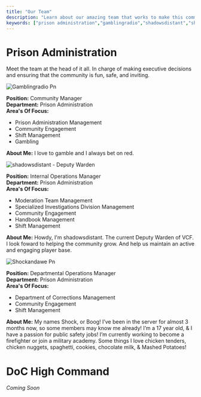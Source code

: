 ```yaml
---
title: "Our Team"
description: "Learn about our amazing team that works to make this community amazing!"
keywords: ["prison administration","gamblingradio","shadowsdistant","shockandawe","warden","deputy warden","assistant warden"]
---
```


# Prison Administration

Meet the team at the head of it all. In charge of making executive decisions and ensuring that the community is fun, safe, and inviting.

<Card title="gamblingradio" href="https://www.roblox.com/users/589806893/profile" cta="View Roblox Profile">
  <img
    src="/images/Gamblingradio.png"
    alt="Gamblingradio Pn"
    title="Gamblingradio Pn"
    style={{ width:"21%" }}
  />

  **Position:** Community Manager\
  **Department:** Prison Administration\
  **Area's Of Focus:**

  - Prison Administration Management
  - Community Engagement
  - Shift Management
  - Gambling

  **About Me:** I love to gamble and I always bet on red.
</Card>

<Card title="shadowsdistant" href="https://www.roblox.com/users/453056179/profile" cta="View Roblox Profile">
  <img
    src="/images/shadowsdistant.png"
    alt="shadowsdistant - Deputy Warden"
    title="shadowsdistant"
    style={{ width:"23%" }}
  />

  **Position:** Internal Operations Manager\
  **Department:** Prison Administration\
  **Area's Of Focus:**

  - Moderation Team Management
  - Specialized Investigations Division Management
  - Community Engagement
  - Handbook Management
  - Shift Management

  **About Me:** Howdy, I'm shadowsdistant. The current Deputy Warden of VCF. I look foward to helping the community grow. And help us maintain an active and engaging player base.
</Card>

<Card title="ShockAnd_Awe" href="https://www.roblox.com/users/1797757772/profile" cta="View Roblox Profile">
  <img
    src="/images/shockandawe.png"
    alt="Shockandawe Pn"
    title="Shockandawe Pn"
    style={{ width:"25%" }}
  />

  **Position:** Departmental Operations Manager\
  **Department:** Prison Administration\
  **Area's Of Focus:**

  - Department of Corrections Management
  - Community Engagement
  - Shift Management

  **About Me:** My names Shock, or Boog! I’ve been in the server for almost 3 months now, so some members may know me already! I’m a 17 year old, & I have a passion for public safety jobs! I’m currently working to become a firefighter or join a military academy. Some things I love chicken tenders, chicken nuggets, spaghetti, cookies, chocolate milk, & Mashed Potatoes!
</Card>

# DoC High Command

_Coming Soon_
